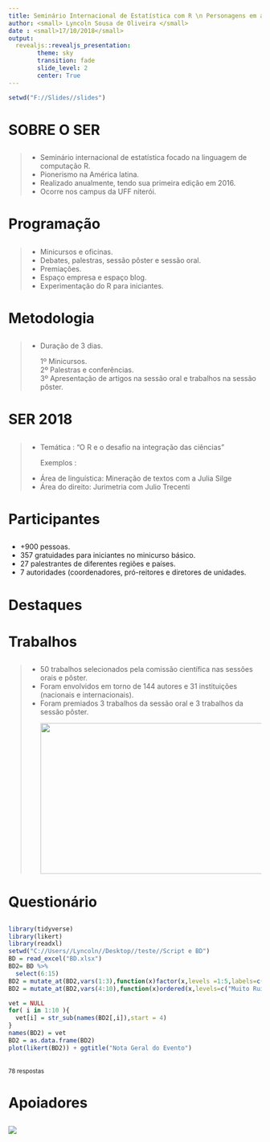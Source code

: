 ```yaml
---
title: Seminário Internacional de Estatística com R \n Personagens em ação 
author: <small> Lyncoln Sousa de Oliveira </small>
date : <small>17/10/2018</small> 
output: 
  revealjs::revealjs_presentation:
        theme: sky
        transition: fade
        slide_level: 2
        center: True 
---
```


```r
setwd("F://Slides//slides")
```


# SOBRE O SER 
## 
>- Seminário internacional de estatística focado na linguagem de computação R.
>- Pionerismo na América latina.
>- Realizado anualmente, tendo sua primeira edição em 2016.
>- Ocorre nos campus da UFF niterói. 


# Programação
##
>- Minicursos e oficinas.
>- Debates, palestras, sessão pôster e sessão oral.
>- Premiações.
>- Espaço empresa e espaço blog. 
>- Experimentação do R para iniciantes. 

# Metodologia 
##
>- Duração de 3 dias.
<p><spam class="fragment">
1º Minicursos.  
2º Palestras e conferências.  
3º Apresentação de artigos na sessão oral e trabalhos na sessão pôster. </p></spam>

# SER 2018
##
>- Temática : "O R e o desafio na integração das ciências"
<p><spam class="fragment">Exemplos : </p></spam>
>- Área de linguística: Mineração de textos com a Julia Silge
>- Área do direito: Jurimetria com Julio Trecenti



# Participantes
##
-  +900 pessoas.
- 357 gratuidades para iniciantes no minicurso básico.
- 27 palestrantes de diferentes regiões e países.
- 7 autoridades (coordenadores, pró-reitores e diretores de unidades.

# Destaques 

# Trabalhos
##
>- 50 trabalhos selecionados pela comissão científica nas sessões orais e pôster.
>- Foram envolvidos em torno de 144 autores e 31 instituições (nacionais e internacionais).
>- Foram premiados 3 trabalhos da sessão oral e 3 trabalhos da sessão pôster.
<center><p><spam class="fragment">
<img src="medalha.png" width="500" height="300" />
</p></spam></center>

# Questionário
##
```r
library(tidyverse)
library(likert)
library(readxl)
setwd("C://Users//Lyncoln//Desktop//teste//Script e BD")
BD = read_excel("BD.xlsx")
BD2= BD %>% 
  select(6:15)
BD2 = mutate_at(BD2,vars(1:3),function(x)factor(x,levels =1:5,labels=c("Muito Ruim","Ruim","Regular","Bom","Ótimo")))
BD2 = mutate_at(BD2,vars(4:10),function(x)ordered(x,levels=c("Muito Ruim","Ruim","Regular","Bom","Ótimo"),labels=c("Muito Ruim","Ruim","Regular","Bom","Ótimo")))

vet = NULL
for( i in 1:10 ){
  vet[i] = str_sub(names(BD2[,i]),start = 4)
}
names(BD2) = vet
BD2 = as.data.frame(BD2)
plot(likert(BD2)) + ggtitle("Nota Geral do Evento")

```
<br>
<small>78 respostas</small>

# Apoiadores 
## 
![](apoio.png)








